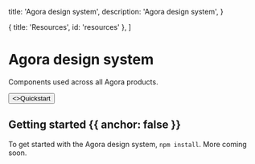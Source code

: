   title: 'Agora design system',
  description:
    'Agora design system',
}

  { title: 'Resources', id: 'resources' },
]


# Agora design system

Components used across all Agora products.

<div className="not-prose mb-16 mt-6 flex gap-3">
  <Button href="/quickstart" arrow="right">
    <>Quickstart</>
  </Button>
</div>

## Getting started {{ anchor: false }}

To get started with the Agora design system, `npm install`. More coming soon.
